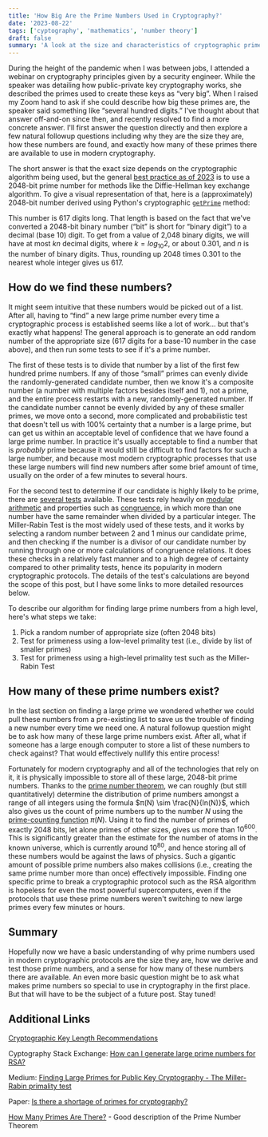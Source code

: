 ```yaml
---
title: 'How Big Are the Prime Numbers Used in Cryptography?'
date: '2023-08-22'
tags: ['cyptography', 'mathematics', 'number theory']
draft: false
summary: 'A look at the size and characteristics of cryptographic primes'
---
```


During the height of the pandemic when I was between jobs, I attended a webinar
on cryptography principles given by a security engineer. While the
speaker was detailing how public-private key cryptography works, she described
the primes used to create these keys as “very big”. When I raised my Zoom hand
to ask if she could describe how big these primes are, the speaker said
something like “several hundred digits.” I've thought about that answer
off-and-on since then, and recently resolved to find a more concrete answer.
I'll first answer the question directly and then explore a few natural followup
questions including why they are the size they are, how these numbers are
found, and exactly how many of these primes there are available to use in
modern cryptography.

The short answer is that the exact size depends on the cryptographic algorithm
being used, but the general [best practice as of 2023](https://weakdh.org/) is to use
a 2048-bit prime number for methods like the Diffie-Hellman key exchange algorithm.
To give a visual representation of that, here is a (approximately) 2048-bit number
derived using Python's cryptographic [`getPrime`](https://pycryptodome.readthedocs.io/en/latest/src/util/util.html#Crypto.Util.number.getPrime)
method:

<LargePrime />

This number is 617 digits long. That length is based on the fact that we've converted
a 2048-bit binary number (“bit” is short for “binary digit”) to a decimal (base 10)
digit. To get from a value of 2,048 binary digits, we will have at most $kn$ decimal
digits, where $k = log_{10} 2$, or about 0.301, and $n$ is the number of binary digits.
Thus, rounding up 2048 times 0.301 to the nearest whole integer gives us 617.

## How do we find these numbers?

It might seem intuitive that these numbers would be picked out of a list. After all,
having to “find” a new large prime number every time a cryptographic process is
established seems like a lot of work… but that's exactly what happens! The general
approach is to generate an odd random number of the appropriate size (617 digits
for a base-10 number in the case above), and then run some tests to see if it's a
prime number.

The first of these tests is to divide that number by a list of the first few hundred
prime numbers. If any of those “small” primes can evenly divide the randomly-generated
candidate number, then we know it's a composite number (a number with multiple factors
besides itself and 1), not a prime, and the entire process restarts with a new,
randomly-generated number. If the candidate number cannot be evenly divided by any of
these smaller primes, we move onto a second, more complicated and probabilistic test
that doesn't tell us with 100% certainty that a number is a large prime, but can get us
within an acceptable level of confidence that we have found a large prime number.
In practice it's usually acceptable to find a number that is _probably_ prime because
it would still be difficult to find factors for such a large number, and because most
modern cryptographic processes that use these large numbers will find new numbers after
some brief amount of time, usually on the order of a few minutes to several hours.

For the second test to determine if our candidate is highly likely to be prime,
there are [several tests](https://en.wikipedia.org/wiki/List_of_number_theory_topics#Primality_tests)
available. These tests rely heavily on [modular arithmetic](https://en.wikipedia.org/wiki/Modular_arithmetic)
and properties such as [congruence](https://en.wikipedia.org/wiki/Congruence_relation),
in which more than one number have the same remainder when divided by a particular
integer. The Miller-Rabin Test is the most widely used of these tests, and it works by
selecting a random number between 2 and 1 minus our candidate prime, and then checking if
the number is a divisor of our candidate number by running through one or more
calculations of congruence relations. It does these checks in a relatively fast manner
and to a high degree of certainty compared to other primality tests, hence its
popularity in modern cryptographic protocols. The details of the test's calculations are beyond
the scope of this post, but I have some links to more detailed resources below.

To describe our algorithm for finding large prime numbers from a high level, here's
what steps we take:

1. Pick a random number of appropriate size (often 2048 bits)
2. Test for primeness using a low-level primality test (i.e., divide by list of smaller primes)
3. Test for primeness using a high-level primality test such as the Miller-Rabin Test

## How many of these prime numbers exist?

In the last section on finding a large prime we wondered whether we could pull these
numbers from a pre-existing list to save us the trouble of finding a new number every
time we need one. A natural followup question might be to ask how many of these large
prime numbers exist. After all, what if someone has a large enough computer to store a
list of these numbers to check against? That would effectively nullify this entire
process!

Fortunately for modern cryptography and all of the technologies that rely on it,
it is physically impossible to store all of these large, 2048-bit prime numbers.
Thanks to the [prime number theorem](https://en.wikipedia.org/wiki/Prime_number_theorem),
we can roughly (but still quantitatively) determine the distribution of prime numbers
amongst a range of all integers using the formula $π(N) \sim \frac{N}{ln(N)}$, which also gives
us the count of prime numbers up to the number $N$ using the [prime-counting function](https://en.wikipedia.org/wiki/Prime-counting_function)
$π(N)$. Using it to find the number of primes of exactly 2048 bits, let alone primes
of other sizes, gives us more than $10^{600}$. This is significantly greater than the
estimate for the number of atoms in the known universe, which is currently around $10^{80}$, and hence
storing all of these numbers would be against the laws of physics. Such a gigantic amount
of possible prime numbers also makes collisions (i.e., creating the same prime number
more than once) effectively impossible. Finding one specific prime to break a cryptographic
protocol such as the RSA algorithm is hopeless for even the most powerful supercomputers,
even if the protocols that use these prime numbers weren't switching to new large primes every
few minutes or hours.

## Summary

Hopefully now we have a basic understanding of why prime numbers used in modern
cryptographic protocols are the size they are, how we derive and test those prime
numbers, and a sense for how many of these numbers there are available. An even more basic
question might be to ask what makes prime numbers so special to use in cryptography in
the first place. But that will have to be the subject of a future post. Stay tuned!

## Additional Links

[Cryptographic Key Length Recommendations](https://www.keylength.com/)

Cyptography Stack Exchange: [How can I generate large prime numbers for RSA?](https://crypto.stackexchange.com/questions/71/how-can-i-generate-large-prime-numbers-for-rsa)

Medium: [Finding Large Primes for Public Key Cryptography - The Miller-Rabin primality
test](https://ghenshaw-work.medium.com/finding-large-primes-for-public-key-cryptography-9c5a5c0d32c4)

Paper: [Is there a shortage of primes for cryptography?](https://homes.cerias.purdue.edu/~ssw/shortage.pdf)

[How Many Primes Are There?](https://t5k.org/howmany.html) - Good description of the
Prime Number Theorem
